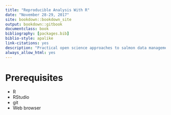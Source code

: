 ```yaml
--- 
title: "Reproducible Analysis With R"
date: "November 28-29, 2017"
site: bookdown::bookdown_site
output: bookdown::gitbook
documentclass: book
bibliography: [packages.bib]
biblio-style: apalike
link-citations: yes
description: "Practical open science approaches to salmon data management, analysis, and synthesis"
always_allow_html: yes
---
```


# Prerequisites

- R
- RStudio
- git
- Web browser
